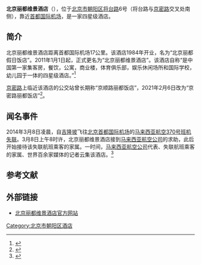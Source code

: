 {{coord|39.975853|116.48091|display=title}}

'''北京丽都维景酒店'''（{{lang-en|Metropark Lido Hotel}}），位于[[北京市|北京市]][[朝阳区_(北京市)|朝阳区]][[将台路|将台路]]6号（将台路与[[京密路|京密路]]交叉处南侧），靠近[[首都国际机场|首都国际机场]]，是一家四星级酒店。

==简介==
北京丽都维景酒店距离首都国际机场17公里。该酒店1984年开业，名为“北京丽都假日饭店”。2011年1月1日起，正式更名为“北京丽都维景酒店”。该酒店自称“是中国第一家集客房，餐饮，公寓，商业楼，体育俱乐部，娱乐休闲场所和国际学校，幼儿园于一体的四星级酒店。”<ref>{{Cite web |url=http://www.hotellidobeijing.com/hotelinfo.html |title=酒店简介，北京丽都维景酒店，于2014-03-11查阅 |accessdate=2014-03-10 |archive-date=2014-03-27 |archive-url=https://web.archive.org/web/20140327234722/http://www.hotellidobeijing.com/hotelinfo.html |dead-url=no }}</ref>

[[101国道|京密路]]上临近该酒店的公交站曾长期称“京顺路丽都饭店”，2021年2月6日改为“京密路丽都饭店”<ref>{{cite web|url=http://www.bjbus.com/home/fun_news_detail.php?uNewsCode=00007044&uNewsType=1|title=关于公交站名规范方案的通告|publisher=[[北京公交|北京公交]]|date=2021-01-30|accessdate=2021-10-14|archive-date=2021-01-31|archive-url=https://web.archive.org/web/20210131234350/http://www.bjbus.com/home/fun_news_detail.php?uNewsCode=00007044&uNewsType=1}}</ref>。

==闻名事件==
{{see also|马来西亚航空370号班机事故}}
2014年3月8日凌晨，自[[吉隆坡|吉隆坡]]飞往[[北京|北京]][[首都国际机场|首都国际机场]]的[[马来西亚航空370号班机事故|马来西亚航空370号班机失联]]。3月8日上午8时许，北京丽都维景酒店接到[[马来西亚航空公司|马来西亚航空公司]]的求助，此后开始接待该失联航班乘客的家属。一时间，[[马来西亚航空公司|马来西亚航空公司]]代表、失联航班乘客的家属、世界百余家媒体的记者云集该酒店。<ref>{{Cite web |url=http://finance.sina.com.cn/stock/usstock/mtszx/20140310/185018463539.shtml |title=失联48小时，丽都维景与家属共同守候，新浪，2014-03-10 |accessdate=2014-03-10 |archive-date=2014-03-10 |archive-url=https://web.archive.org/web/20140310203702/http://finance.sina.com.cn/stock/usstock/mtszx/20140310/185018463539.shtml |dead-url=no }}</ref>

==参考文献==
{{reflist}}

==外部链接==
*[https://web.archive.org/web/20140310200839/http://www.hotellidobeijing.com/ 北京丽都维景酒店官方网站]

[[Category:北京市朝阳区酒店|Category:北京市朝阳区酒店]]